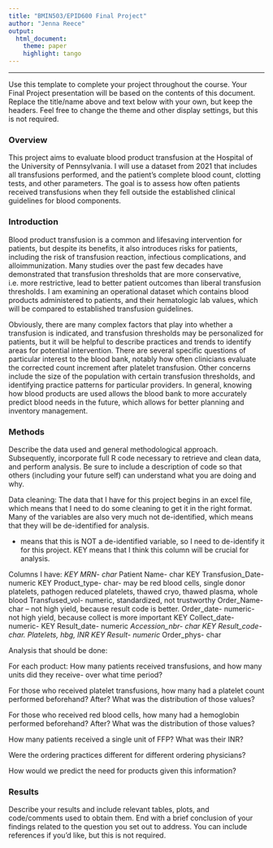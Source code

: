 ```yaml
---
title: "BMIN503/EPID600 Final Project"
author: "Jenna Reece"
output: 
  html_document:
    theme: paper 
    highlight: tango
---
```



***
Use this template to complete your project throughout the course. Your Final Project presentation will be based on the contents of this document. Replace the title/name above and text below with your own, but keep the headers. Feel free to change the theme and other display settings, but this is not required.

### Overview
This project aims to evaluate blood product transfusion at the Hospital of the University of Pennsylvania.  I will use a dataset from 2021 that includes all transfusions performed, and the patient’s complete blood count, clotting tests, and other parameters. The goal is to assess how often patients received transfusions when they fell outside the established clinical guidelines for blood components.



### Introduction 
Blood product transfusion is a common and lifesaving intervention for patients, but despite its benefits, it also introduces risks for patients, including the risk of transfusion reaction, infectious complications, and alloimmunization. Many studies over the past few decades have demonstrated that transfusion thresholds that are more conservative, i.e. more restrictive, lead to better patient outcomes than liberal transfusion thresholds. I am examining an operational dataset which contains blood products administered to patients, and their hematologic lab values, which will be compared to established transfusion guidelines. 

Obviously, there are many complex factors that play into whether a transfusion is indicated, and transfusion thresholds may be personalized for patients, but it will be helpful to describe practices and trends to identify areas for potential intervention. There are several specific questions of particular interest to the blood bank, notably how often clinicians evaluate the corrected count increment after platelet transfusion.  Other concerns include the size of the population with certain transfusion thresholds, and identifying practice patterns for particular providers. In general, knowing how blood products are used allows the blood bank to more accurately predict blood needs in the future, which allows for better planning and inventory management.


### Methods
Describe the data used and general methodological approach. Subsequently, incorporate full R code necessary to retrieve and clean data, and perform analysis. Be sure to include a description of code so that others (including your future self) can understand what you are doing and why. 

Data cleaning:
The data that I have for this project begins in an excel file, which means that I need to do some cleaning to get it in the right format. Many of the variables are also very much not de-identified, which means that they will be de-identified for analysis.


* means that this is NOT a de-identified variable, so I need to de-identify it for this project.
KEY means that I think this column will be crucial for analysis.

Columns I have:
*KEY MRN- char
*Patient Name- char
KEY Transfusion_Date- numeric
KEY Product_type- char- may be red blood cells, single donor platelets, pathogen reduced platelets, thawed cryo, thawed plasma, whole blood
Transfused_vol- numeric, standardized, not trustworthy
Order_Name- char – not high yield, because result code is better.
Order_date- numeric- not high yield, because collect is more important
KEY Collect_date- numeric- KEY
Result_date- numeric
*Accession_nbr- char
KEY Result_code- char. Platelets, hbg, INR
KEY Result- numeric
*Order_phys- char



Analysis that should be done:

For each product:
How many patients received transfusions, and how many units did they receive- over what time period?

For those who received platelet transfusions, how many had a platelet count performed beforehand?  After?  What was the distribution of those values?

For those who received red blood cells, how many had a hemoglobin performed beforehand?  After?  What was the distribution of those values?

How many patients received a single unit of FFP? What was their INR?


Were the ordering practices different for different ordering physicians?


How would we predict the need for products given this information?



### Results
Describe your results and include relevant tables, plots, and code/comments used to obtain them. End with a brief conclusion of your findings related to the question you set out to address. You can include references if you'd like, but this is not required.
